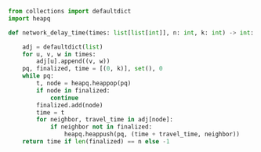 ```python meta="source=problems/743-network-delay-time/solution.py"
from collections import defaultdict
import heapq

def network_delay_time(times: list[list[int]], n: int, k: int) -> int:

    adj = defaultdict(list)
    for u, v, w in times:
        adj[u].append((v, w))
    pq, finalized, time = [(0, k)], set(), 0
    while pq:
        t, node = heapq.heappop(pq)
        if node in finalized:
            continue
        finalized.add(node)
        time = t
        for neighbor, travel_time in adj[node]:
            if neighbor not in finalized:
                heapq.heappush(pq, (time + travel_time, neighbor))
    return time if len(finalized) == n else -1
```